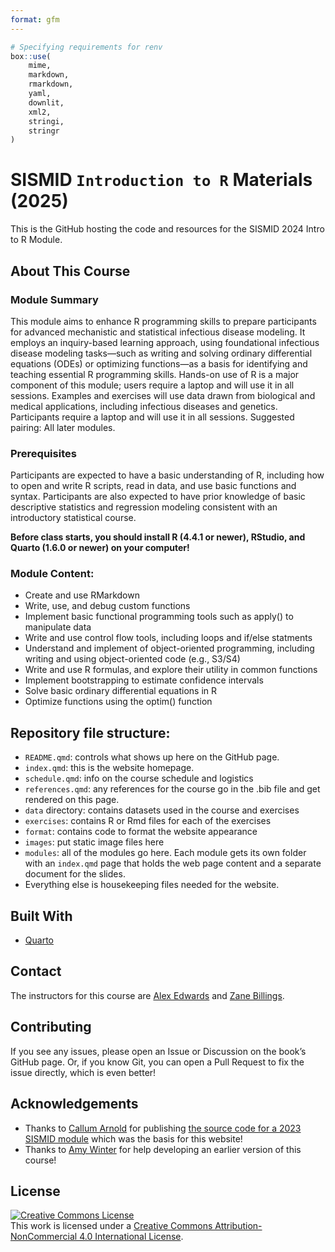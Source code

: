 ```yaml
---
format: gfm
---
```


```r
# Specifying requirements for renv
box::use(
	mime,
	markdown,
	rmarkdown,
	yaml,
	downlit,
	xml2,
	stringi,
	stringr
)
```


<!-- DO NOT EDIT THIS FILE! Edit README.qmd instead! -->

# SISMID `Introduction to R` Materials (2025)

This is the GitHub hosting the code and resources for the SISMID 2024 Intro
to R Module.

## About This Course

### Module Summary

This module aims to enhance R programming skills to prepare participants for advanced mechanistic and statistical infectious disease modeling. It employs an inquiry-based learning approach, using foundational infectious disease modeling tasks—such as writing and solving ordinary differential equations (ODEs) or optimizing functions—as a basis for identifying and teaching essential R programming skills. 
Hands-on use of R is a major component of this module; users require a laptop and will use it in all sessions. Examples and exercises will use data drawn from biological and medical applications, including infectious diseases and genetics. Participants require a laptop and will use it in all sessions. Suggested pairing: All later modules.

### Prerequisites

Participants are expected to have a basic understanding of R, including how to open and write R scripts, read in data, and use basic functions and syntax.  Participants are also expected to have prior knowledge of basic descriptive statistics and regression modeling consistent with an introductory statistical course.

**Before class starts, you should install R (4.4.1 or newer), RStudio, and Quarto (1.6.0 or newer) on your computer!**

### Module Content:

- Create and use RMarkdown
- Write, use, and debug custom functions
- Implement basic functional programming tools such as apply() to manipulate data
- Write and use control flow tools, including loops and if/else statments
- Understand and implement of object-oriented programming, including writing and using object-oriented code (e.g., S3/S4)
- Write and use R formulas, and explore their utility in common functions
- Implement bootstrapping to estimate confidence intervals
- Solve basic ordinary differential equations in R
- Optimize functions using the optim() function


## Repository file structure:

* `README.qmd`: controls what shows up here on the GitHub page.
* `index.qmd`: this is the website homepage.
* `schedule.qmd`: info on the course schedule and logistics
* `references.qmd`: any references for the course go in the .bib file and
get rendered on this page.
* `data` directory: contains datasets used in the course and exercises
* `exercises`: contains R or Rmd files for each of the exercises
* `format`: contains code to format the website appearance
* `images`: put static image files here
* `modules`: all of the modules go here. Each module gets its own folder with
an `index.qmd` page that holds the web page content and a separate document
for the slides.
* Everything else is housekeeping files needed for the website.

## Built With

- [Quarto](https://quarto.org)

## Contact

The instructors for this course are
[Alex Edwards](https://sph.emory.edu/profile/faculty/alex-edwards)
and
[Zane Billings](https://wzbillings.com/).

## Contributing

If you see any issues, please open an Issue or Discussion on the book's GitHub
page. Or, if you know Git, you can open a Pull Request to fix the issue
directly, which is even better!

## Acknowledgements

* Thanks to [Callum Arnold](https://callumarnold.com/) for publishing [the source code for a 2023 SISMID module](https://github.com/arnold-c/SISMID-Module-02_2023/tree/main) which was the basis for this website!
* Thanks to [Amy Winter](https://publichealth.uga.edu/faculty-member/amy-k-winter/) for help developing an earlier version of this course!

## License

<a rel="license" href="http://creativecommons.org/licenses/by-nc/4.0/"><img alt="Creative Commons License" style="border-width:0" src="https://i.creativecommons.org/l/by-nc/4.0/88x31.png" /></a><br />This work is licensed under a <a rel="license" href="http://creativecommons.org/licenses/by-nc/4.0/">Creative Commons Attribution-NonCommercial 4.0 International License</a>.
